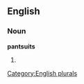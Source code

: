 
==English==

===Noun===
'''pantsuits'''

# {{plural of|[[pantsuit]]}}

[[Category:English plurals]]